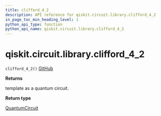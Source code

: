 ```yaml
---
title: clifford_4_2
description: API reference for qiskit.circuit.library.clifford_4_2
in_page_toc_min_heading_level: 1
python_api_type: function
python_api_name: qiskit.circuit.library.clifford_4_2
---
```


# qiskit.circuit.library.clifford\_4\_2

<span id="qiskit.circuit.library.clifford_4_2" />

`clifford_4_2()` [GitHub](https://github.com/qiskit/qiskit/tree/stable/0.22/qiskit/circuit/library/templates/clifford/clifford_4_2.py "view source code")

**Returns**

template as a quantum circuit.

**Return type**

[QuantumCircuit](qiskit.circuit.QuantumCircuit "qiskit.circuit.QuantumCircuit")

